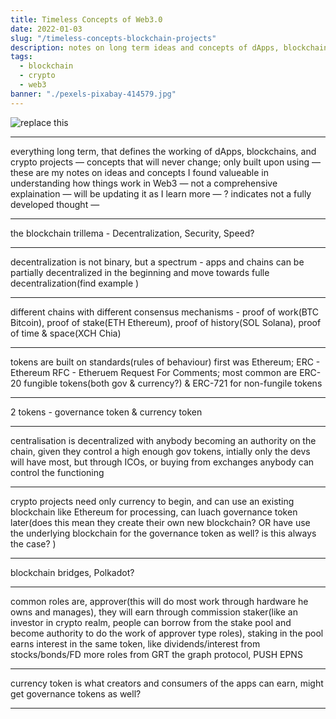 ```yaml
---
title: Timeless Concepts of Web3.0
date: 2022-01-03
slug: "/timeless-concepts-blockchain-projects"
description: notes on long term ideas and concepts of dApps, blockchain & crypto projects in the realm of web3
tags:
  - blockchain
  - crypto
  - web3
banner: "./pexels-pixabay-414579.jpg"
---
```


![replace this](./pexels-pixabay-414579.jpg)

---

everything long term, that defines the working of dApps, blockchains, and crypto projects — concepts that will never change; only built upon using — these are my notes on ideas and concepts I found valueable in understanding how things work in Web3 — not a comprehensive explaination — will be updating it as I learn more — ? indicates not a fully developed thought —

---
 
the blockchain trillema - Decentralization, Security, Speed?

---
 
decentralization is not binary, but a spectrum - apps and chains can be partially decentralized in the beginning and move towards fulle decentralization(find example )

---
 
different chains with different consensus mechanisms - proof of work(BTC Bitcoin), proof of stake(ETH Ethereum), proof of history(SOL Solana), proof of time & space(XCH Chia)

---
 
tokens are built on standards(rules of behaviour) first was Ethereum; ERC - Ethereum RFC - Etheruem Request For Comments; most common are ERC-20 fungible tokens(both gov & currency?) & ERC-721 for non-fungile tokens

---
 
2 tokens - governance token & currency token

---
 
centralisation is decentralized with anybody becoming an authority on the chain, given they control a high enough gov tokens, intially only the devs will have most, but through ICOs, or buying from exchanges anybody can control the functioning

---
 
crypto projects need only currency to begin, and can use an existing blockchain like Ethereum for processing, can luach governance token later(does this mean they create their own new blockchain? OR have use the underlying blockchain for the governance token as well? is this always the case? )

---
 
blockchain bridges, Polkadot?

---
 
common roles are, approver(this will do most work through hardware he owns and manages), they will earn through commission
staker(like an investor in crypto realm, people can borrow from the stake pool and become authority to do the work of approver type roles), staking in the pool earns interest in the same token, like dividends/interest from stocks/bonds/FD
more roles from GRT the graph protocol, PUSH EPNS 

---
 
currency token is what creators and consumers of the apps can earn, might get governance tokens as well? 

---
 